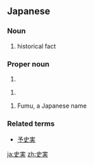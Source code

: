 ==Japanese==
{{ja-kanjitab|し|じつ|yomi=o}}

===Noun===
{{ja-noun|しじつ}}

# historical fact

===Proper noun===
{{ja-pos|proper|あやみ}}

# {{given name|female|lang=ja|sort=あやみ}}

{{ja-pos|proper|ひとみ}}

# {{given name|female|lang=ja|sort=ひとみ}}

{{ja-pos|proper|ふみ}}

# Fumu, a Japanese name

===Related terms===
* [[予史実]]

[[ja:史実]]
[[zh:史実]]